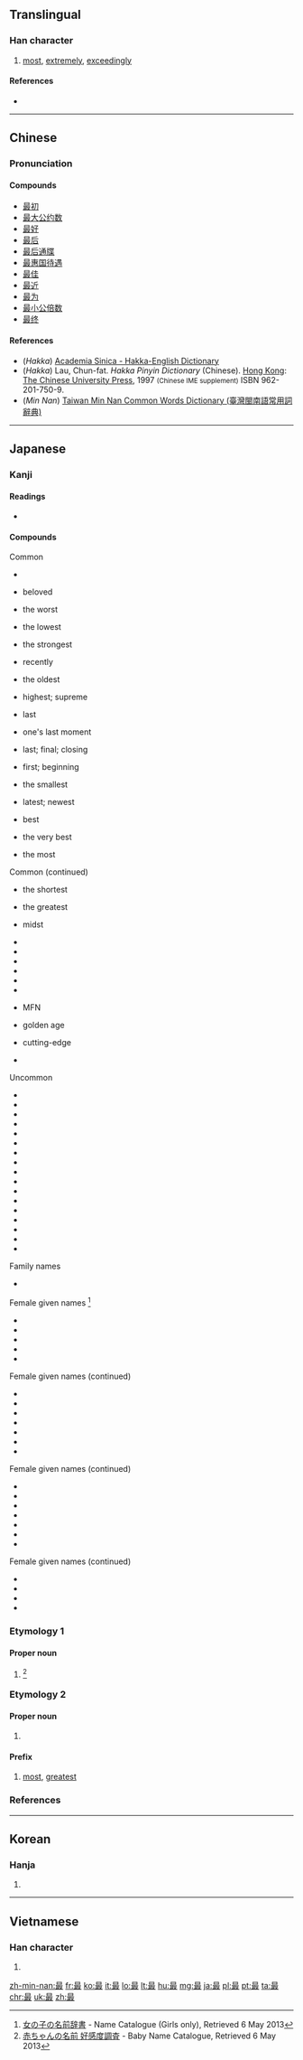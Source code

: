 ==Translingual==

===Han character===
{{Han char|rn=73|rad=曰|as=08|sn=12|four=6014<sub>7</sub>|canj=日尸十水 (ASJE)|ids=⿱[[日]][[取]]}}

# [[most]], [[extremely]], [[exceedingly]]

====References====
* {{Han ref|kx=0503.050|dkj=14301|dj=0877.040|hdz=21516.080|uh=6700|ud=26368|bh=B3CC|bd=46028}}

----

==Chinese==
{{zh-hanzi-box|最}}

===Pronunciation===
{{zh-pron
|m=zuì
|c=zeoi3
|h=pfs=tsùi;hpy=zui4
|mn=chuè
|w=
|mc=y
|oc=y
|ma=zh-zuì.ogg
|cat=adv,det
}}

====Compounds====
* [[最初]]
* [[最大公约数]]
* [[最好]]
* [[最后]]
* [[最后通牒]]
* [[最惠国待遇]]
* [[最佳]]
* [[最近]]
* [[最为]]
* [[最小公倍数]]
* [[最终]]

====References====
*(''Hakka'') [http://minhakka.ling.sinica.edu.tw/bkg/hakyin/search.php?DETAIL=1&LIMIT=id=51765&dbname=su_tian_1&graph=2 Academia Sinica - Hakka-English Dictionary]
*(''Hakka'') Lau, Chun-fat. ''Hakka Pinyin Dictionary'' (Chinese). [[Hong Kong]]: [[w:Chinese University of Hong Kong|The Chinese University Press]], 1997 <small>(Chinese IME supplement)</small> ISBN 962-201-750-9.
*(''Min Nan'') [http://twblg.dict.edu.tw/holodict_new/index.html Taiwan Min Nan Common Words Dictionary (臺灣閩南語常用詞辭典)]

----

==Japanese==

===Kanji===
{{ja-kanji|grade=4|rs=曰08}}

====Readings====
* {{ja-readings|on=[[さい]] (sai)|kun=[[もっと]] (motto), [[つま]] (tsuma)|nanori=[[もり]] (mori)}}

====Compounds====
{{der-top3|Compounds of 最}}
Common
* {{term|lang=ja|最も|tr=mottomo}}
* {{term|lang=ja|最愛|tr=saiai}} beloved
* {{term|lang=ja|最悪|tr=saiaku}} the worst
* {{term|lang=ja|最下|tr=saika}} the lowest
* {{term|lang=ja|最強|tr=saikyō}} the strongest
* {{term|lang=ja|最近|tr=saikin}} recently
* {{term|lang=ja|最古|tr=saiko}} the oldest
* {{term|lang=ja|最高|tr=saikō}} highest; supreme
* {{term|lang=ja|最後|tr=saigo}} last
* {{term|lang=ja|最期|tr=saigo}} one's last moment
* {{term|lang=ja|最終|tr=saishū}} last; final; closing
* {{term|lang=ja|最初|tr=saisho}} first; beginning
* {{term|lang=ja|最小|tr=saishō}} the smallest
* {{term|lang=ja|最新|tr=saishin}} latest; newest
* {{term|lang=ja|最上|tr=saijō}} best
* {{term|lang=ja|最善|tr=saizen}} the very best
* {{term|lang=ja|最多|tr=saita}} the most

{{der-mid3}}
Common (continued)
* {{term|lang=ja|最短|tr=saitan}} the shortest
* {{term|lang=ja|最大|tr=saidai}} the greatest
* {{term|lang=ja|最中|tr=saichū}} midst
* {{term|lang=ja|最長|tr=saichō}}
* {{term|lang=ja|最低|tr=saitei}}
* {{term|lang=ja|最適|tr=saiteki}}
* {{term|lang=ja|最良|tr=sairyō}}
* {{term|lang=ja|最早|tr=mohaya}}
* {{term|lang=ja|最寄り|tr=moyori}}
* {{term|lang=ja|最恵国|tr=saikeikoku}} MFN
* {{term|lang=ja|最盛期|tr=saiseiki}} golden age
* {{term|lang=ja|最先端|tr=saisentan}} cutting-edge
* {{term|lang=ja|最優遇|tr=saiyūgū}}

{{der-mid3}}
Uncommon
* {{term|lang=ja|最たる|tr=saitaru}}
* {{term|lang=ja|最右|tr=saiu}}
* {{term|lang=ja|最遠|tr=saien}}
* {{term|lang=ja|最外|tr=saigai}}
* {{term|lang=ja|最左|tr=saisa}}
* {{term|lang=ja|最深|tr=saishin}}
* {{term|lang=ja|最弱|tr=saijaku}}
* {{term|lang=ja|最前|tr=saizen}}
* {{term|lang=ja|最速|tr=saisoku}}
* {{term|lang=ja|最南|tr=sainan}}
* {{term|lang=ja|最果て|tr=saihate}}
* {{term|lang=ja|最北|tr=saihoku}}
* {{term|lang=ja|最敬礼|tr=saikeirei}}
* {{term|lang=ja|最賃法|tr=saichinhō}}
* {{term|lang=ja|最頻値|tr=saihinchi}}
* {{term|lang=ja|最安値|tr=saiyasune}}
* {{term|lang=ja|最優先|tr=saiyūsen}}
{{der-bottom}}
{{der-top4|Names derived from 最}}
Family names
* {{term|lang=ja|最里|tr=Mori}}

Female given names <ref>[http://name.causality.jp 女の子の名前辞書] - Name Catalogue (Girls only), Retrieved 6 May 2013</ref>
* {{term|lang=ja|最下|tr=Saika}}
* {{term|lang=ja|最子|tr=Saiko}}
* {{term|lang=ja|最澄|tr=Saichō}}
* {{term|lang=ja|最実|tr=Saimi/Sami}}
* {{term|lang=ja|最美|tr=Saimi/Sami}}

{{der-mid4}}
Female given names (continued)
* {{term|lang=ja|最中|tr=Sanaka}}
* {{term|lang=ja|最莉|tr=Sari}}
* {{term|lang=ja|最愛|tr=Mana/Moa/Moai}}
* {{term|lang=ja|最燃|tr=Moe}}
* {{term|lang=ja|最可|tr=Moka}}
* {{term|lang=ja|最奈|tr=Mona}}
* {{term|lang=ja|最汝|tr=Mona}}

{{der-mid4}}
Female given names (continued)
* {{term|lang=ja|最萌|tr=Momoe}}
* {{term|lang=ja|瑚最|tr=Komo}}
* {{term|lang=ja|夜最|tr=Yamo}}
* {{term|lang=ja|最央利|tr=Saori}}
* {{term|lang=ja|最鶴生|tr=Satsuki}}
* {{term|lang=ja|最登江|tr=Satoe}}
* {{term|lang=ja|沙妃最|tr=Sahimo}}

{{der-mid4}}
Female given names (continued)
* {{term|lang=ja|最都子|tr=Motoko}}
* {{term|lang=ja|最映子|tr=Momoko}}
* {{term|lang=ja|都最実|tr=Tomomi}}
* {{term|lang=ja|都最美|tr=Tomomi}}

{{der-bottom}}

===Etymology 1===

====Proper noun====
{{ja-pos|k|proper|hira=かなめ|rom=Kaname}}

# {{given name|male|lang=ja|sort=かなめ}} <ref>[http://favorite-names.net 赤ちゃんの名前 好感度調査] - Baby Name Catalogue, Retrieved 6 May 2013</ref>

===Etymology 2===

====Proper noun====
{{ja-pos|k|proper|hira=さい|rom=Sai}}

# {{given name|female|lang=ja|sort=さい}}

====Prefix====
{{ja-pos|k|prefix|hira=さい|rom=sai-}}

# [[most]], [[greatest]]

===References===
<references />

----

==Korean==

===Hanja===
{{ko-hanja|hangeul=최|eumhun=|rv=choe|mr=ch'oe|y=choy}}

# {{defn|lang=ko|sort=曰08}}

----

==Vietnamese==

===Han character===
{{vi-hantu|[[tối]], [[tíu]], [[tụi]], [[tếu]]|rs=曰08}}

# {{defn|lang=vi|sort=曰08}}

[[zh-min-nan:最]]
[[fr:最]]
[[ko:最]]
[[it:最]]
[[lo:最]]
[[lt:最]]
[[hu:最]]
[[mg:最]]
[[ja:最]]
[[pl:最]]
[[pt:最]]
[[ta:最]]
[[chr:最]]
[[uk:最]]
[[zh:最]]